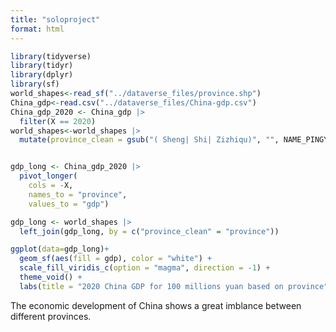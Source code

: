 ```yaml
---
title: "soloproject"
format: html
---
```

```r
library(tidyverse)
library(tidyr)
library(dplyr)
library(sf)
world_shapes<-read_sf("../dataverse_files/province.shp")
China_gdp<-read.csv("../dataverse_files/China-gdp.csv")
China_gdp_2020 <- China_gdp |>
  filter(X == 2020)
world_shapes<-world_shapes |>
  mutate(province_clean = gsub("( Sheng| Shi| Zizhiqu)", "", NAME_PINGY))


gdp_long <- China_gdp_2020 |>
  pivot_longer(
    cols = -X,        
    names_to = "province",
    values_to = "gdp")

gdp_long <- world_shapes |>
  left_join(gdp_long, by = c("province_clean" = "province"))

ggplot(data=gdp_long)+
  geom_sf(aes(fill = gdp), color = "white") +
  scale_fill_viridis_c(option = "magma", direction = -1) +
  theme_void() +
  labs(title = "2020 China GDP for 100 millions yuan based on province", fill ="", caption = "source: https://www.kaggle.com/datasets/concyclics/chinas-gdp-in-province madeby: Xi Fang")

```

The economic development of China shows a great imblance between different provinces.


